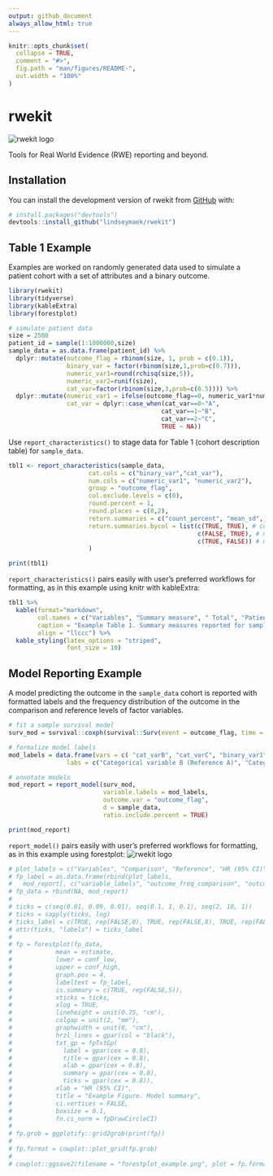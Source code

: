 ```yaml
---
output: github_document
always_allow_html: true
---
```


<!-- README.md is generated from README.Rmd. Please edit that file -->

```r
knitr::opts_chunk$set(
  collapse = TRUE,
  comment = "#>",
  fig.path = "man/figures/README-",
  out.width = "100%"
)
```

# rwekit


<!-- badges: start -->
![rwekit logo](https://github.com/lindseymaek/rwekit/blob/main/man/figures/logo.png)
<!-- badges: end -->

Tools for Real World Evidence (RWE) reporting and beyond.

## Installation

You can install the development version of rwekit from [GitHub](https://github.com/) with:

``` r
# install.packages("devtools")
devtools::install_github("lindseymaek/rwekit")
```

## Table 1 Example

Examples are worked on randomly generated data used to simulate a patient cohort with a set of attributes and a binary outcome.

```r
library(rwekit)
library(tidyverse)
library(kableExtra)
library(forestplot)

# simulate patient data
size = 2500
patient_id = sample(1:1000000,size) 
sample_data = as.data.frame(patient_id) %>%
  dplyr::mutate(outcome_flag = rbinom(size, 1, prob = c(0.1)),
                binary_var = factor(rbinom(size,1,prob=c(0.7))),
                numeric_var1=round(rchisq(size,5)),
                numeric_var2=runif(size),
                cat_var=factor(rbinom(size,3,prob=c(0.5)))) %>%
  dplyr::mutate(numeric_var1 = ifelse(outcome_flag==0, numeric_var1*numeric_var2,numeric_var1),
                cat_var = dplyr::case_when(cat_var==0~"A",
                                          cat_var==1~"B",
                                          cat_var==2~"C",
                                          TRUE ~ NA))
```


Use `report_characteristics()` to stage data for Table 1 (cohort description table) for `sample_data`.


```r
tbl1 <- report_characteristics(sample_data,
                      cat.cols = c("binary_var","cat_var"),
                      num.cols = c("numeric_var1", "numeric_var2"),
                      group = "outcome_flag",
                      col.exclude.levels = c(0),
                      round.percent = 1,
                      round.places = c(0,2),
                      return.summaries = c("count_percent", "mean_sd", "median_iqr"),
                      return.summaries.bycol = list(c(TRUE, TRUE), # count_percent
                                                    c(FALSE, TRUE), # mean_sd
                                                    c(TRUE, FALSE)) # median_iqr
                      )

print(tbl1)
```

`report_characteristics()` pairs easily with user's preferred workflows for formatting, as in this example using knitr with kableExtra: 

```r
tbl1 %>%
  kable(format="markdown",
        col.names = c("Variables", "Summary measure", " Total", "Patients without outcome", "Patients with outcome"),
        caption = "Example Table 1. Summary measures reported for sample_data overall and by the value of outcome_flag",
        align = "llccc") %>%
  kable_styling(latex_options = "striped",
                font_size = 10)
```

## Model Reporting Example

A model predicting the outcome in the `sample_data` cohort is reported with formatted labels and the frequency distribution of the outcome in the comparison and reference levels of factor variables.

```r
# fit a sample survival model
surv_mod = survival::coxph(survival::Surv(event = outcome_flag, time = numeric_var1) ~ binary_var + cat_var + numeric_var2, data = sample_data)

# formalize model labels
mod_labels = data.frame(vars = c( "cat_varB", "cat_varC", "binary_var1", "numeric_var2"),
                labs = c("Categorical variable B (Reference A)", "Categorical variable C (Reference A)","Binary variable (Reference negative class)","Uniform continuous variable"))

# annotate models
mod_report = report_model(surv_mod, 
                          variable.labels = mod_labels,
                          outcome.var = "outcome_flag",
                          d = sample_data,
                          ratio.include.percent = TRUE) 

print(mod_report)
```

`report_model()` pairs easily with user's preferred workflows for formatting, as in this example using forestplot: 
![rwekit logo](https://github.com/lindseymaek/rwekit/blob/main/man/figures/forestplot_example.png)

```r
# plot_labels = c("Variables", "Comparison", "Reference", "HR (95% CI)", "P")
# fp_label = as.data.frame(rbind(plot_labels,
#   mod_report[, c("variable_labels", "outcome_freq_comparison", "outcome_freq_reference", "estimate_CI", "p_round")]))
# fp_data = rbind(NA, mod_report)
# 
# ticks = c(seq(0.01, 0.09, 0.01), seq(0.1, 1, 0.1), seq(2, 10, 1))
# ticks = sapply(ticks, log)
# ticks_label = c(TRUE, rep(FALSE,8), TRUE, rep(FALSE,8), TRUE, rep(FALSE,8), TRUE)
# attr(ticks, "labels") = ticks_label
# 
# fp = forestplot(fp_data,
#            mean = estimate,
#            lower = conf_low,
#            upper = conf_high,
#            graph.pos = 4,
#            labeltext = fp_label,
#            is.summary = c(TRUE, rep(FALSE,5)),
#            xticks = ticks,
#            xlog = TRUE,
#            lineheight = unit(0.75, "cm"),
#            colgap = unit(2, "mm"),
#            graphwidth = unit(8, "cm"),
#            hrzl_lines = gpar(col = "black"),
#            txt_gp = fpTxtGp(
#              label = gpar(cex = 0.8),
#              title = gpar(cex = 0.8),
#              xlab = gpar(cex = 0.8),
#              summary = gpar(cex = 0.8),
#              ticks = gpar(cex = 0.8)),
#            xlab = "HR (95% CI)",
#            title = "Example Figure. Model summary",
#            ci.vertices = FALSE,
#            boxsize = 0.1,
#            fn.ci_norm = fpDrawCircleCI)
# 
# fp.grob = ggplotify::grid2grob(print(fp))
# 
# fp.format = cowplot::plot_grid(fp.grob)
# 
# cowplot::ggsave2(filename = "forestplot_example.png", plot = fp.format, dpi = 1200, units = "in", height = 3, width = 9, bg = "white")
```

